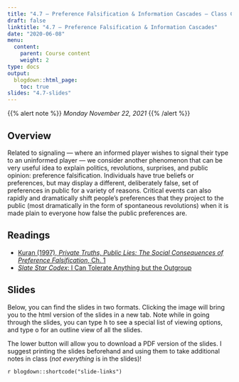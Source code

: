 ```yaml
---
title: "4.7 — Preference Falsification & Information Cascades — Class Content"
draft: false
linktitle: "4.7 — Preference Falsification & Information Cascades"
date: "2020-06-08"
menu:
  content:
    parent: Course content
    weight: 2
type: docs
output:
  blogdown::html_page:
    toc: true
slides: "4.7-slides"
---
```


{{% alert note %}}
*Monday November 22, 2021*
{{% /alert %}}

## <i class="fas fa-info-circle fa-lg"></i> Overview

Related to signaling — where an informed player wishes to signal their type to an uninformed player — we consider another phenomenon that can be very useful idea to explain politics, revolutions, surprises, and public opinion: preference falsification. Individuals have true beliefs or preferences, but may display a different, deliberately false, set of preferences in public for a variety of reasons. Critical events can also rapidly and dramatically shift people's preferences that they project to the public (most dramatically in the form of spontaneous revolutions) when it is made plain to everyone how false the public preferences are.

## <i class="fas fa-book-reader fa-lg"></i> Readings

- [<i class="fas fas fa-book"></i> Kuran (1997), *Private Truths, Public Lies: The Social Consequences of Preference Falsification*, Ch. 1](/readings/Kuran-1997-Ch1.pdf)
- [*Slate Star Codex*: I Can Tolerate Anything but the Outgroup](https://slatestarcodex.com/2014/09/30/i-can-tolerate-anything-except-the-outgroup/)


## <i class="fas fa-chalkboard-teacher"></i> Slides

Below, you can find the slides in two formats. Clicking the image will bring you to the html version of the slides in a new tab. Note while in going through the slides, you can type <kbd>h</kbd> to see a special list of viewing options, and type <kbd>o</kbd> for an outline view of all the slides.

The lower button will allow you to download a PDF version of the slides. I suggest printing the slides beforehand and using them to take additional notes in class (*not everything* is in the slides)!

`r blogdown::shortcode("slide-links")`